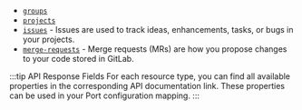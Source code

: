 
- [`groups`](https://docs.gitlab.com/ee/api/groups.html)
- [`projects`](https://docs.gitlab.com/ee/api/projects.html)
- [`issues`](https://docs.gitlab.com/ee/api/issues.html) - Issues are used to track ideas, enhancements, tasks, or bugs in your projects.
- [`merge-requests`](https://docs.gitlab.com/ee/api/merge_requests.html) - Merge requests (MRs) are how you propose changes to your code stored in GitLab.

:::tip API Response Fields
For each resource type, you can find all available properties in the corresponding API documentation link. These properties can be used in your Port configuration mapping.
:::